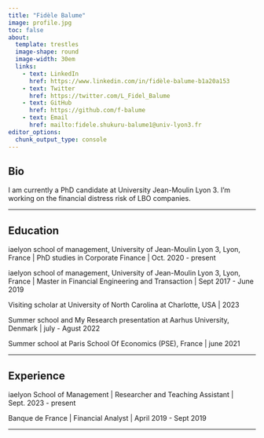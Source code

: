 ```yaml
---
title: "Fidèle Balume"
image: profile.jpg
toc: false
about: 
  template: trestles
  image-shape: round
  image-width: 30em
  links:
    - text: LinkedIn
      href: https://www.linkedin.com/in/fidèle-balume-b1a20a153
    - text: Twitter
      href: https://twitter.com/L_Fidel_Balume
    - text: GitHub
      href: https://github.com/f-balume
    - text: Email
      href: mailto:fidele.shukuru-balume1@univ-lyon3.fr
editor_options: 
  chunk_output_type: console
---
```



## Bio

I am currently a PhD candidate at University Jean-Moulin Lyon 3. I'm working on the financial distress risk of LBO companies.

------------------------------------------------------------------------

## Education

iaelyon school of management, University of Jean-Moulin Lyon 3, Lyon,  France \| PhD studies in Corporate Finance \| Oct. 2020 - present

iaelyon school of management, University of Jean-Moulin Lyon 3, Lyon, France \| Master in Financial Engineering and Transaction \| Sept 2017 - June 2019

Visiting scholar at University of North Carolina at Charlotte, USA \| 2023

Summer school and My Research presentation at Aarhus University, Denmark \| july - Agust 2022

Summer school at Paris School Of Economics (PSE), France \| june 2021

------------------------------------------------------------------------

## Experience

iaelyon School of Management \| Researcher and Teaching Assistant \| Sept. 2023 - present

Banque de France \| Financial Analyst \| April 2019 - Sept 2019

------------------------------------------------------------------------
